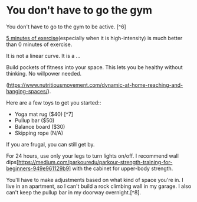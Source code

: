 # You don't have to go the gym
You don't have to go to the gym to be active. [^6]

[5 minutes of exercise](https://well.blogs.nytimes.com/2013/05/09/the-scientific-7-minute-workout/)(especially when it is high-intensity) is much better than 0 minutes of exercise.

It is not a linear curve.
It is a ...


Build pockets of fitness into your space. This lets you be healthy without thinking. No willpower needed.

(https://www.nutritiousmovement.com/dynamic-at-home-reaching-and-hanging-spaces/).


Here are a few toys to get you started::
- Yoga mat rug ($40) [^7]
- Pullup bar ($50)
- Balance board ($30)
- Skipping rope (N/A)

If you are frugal, you can still get by.

For 24 hours, use only your legs to turn lights on/off. I recommend wall dips[https://medium.com/parkouredu/parkour-strength-training-for-beginners-949e961129b9] with the cabinet for upper-body strength.

You'll have to make adjustments based on what kind of space you're in.  I live in an apartment, so I can't build a rock climbing wall in my garage. I also can't keep the pullup bar in my doorway overnight.[^8].

